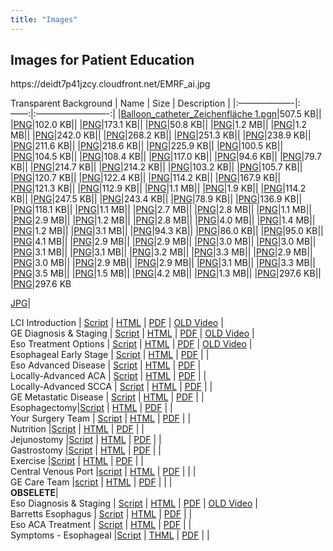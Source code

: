 ```yaml
---
title: "Images"
---
```


## Images for Patient Education

https://deidt7p41jzcy.cloudfront.net/EMRF_ai.jpg

Transparent Background
| Name                   |               Size                  |        Description | 
|:-------------------|:------:|:-------------------------:|
|[Balloon_catheter_Zeichenfläche 1.pgn](https://deidt7p41jzcy.cloudfront.net/Balloon_catheter_Zeichenfläche 1.png)|507.5 KB||
|[PNG](https://deidt7p41jzcy.cloudfront.net/barrx-360-rfa-balloon-catheter-f-big.jpg)|102.0 KB||
|[PNG](https://deidt7p41jzcy.cloudfront.net/central-venous-port_Zeichenfläche 1.png)|173.1 KB||
|[PNG](https://deidt7p41jzcy.cloudfront.net/egd8_ai.png)|50.8 KB||
|[PNG](https://deidt7p41jzcy.cloudfront.net/EMRF_ai.jpg)|1.2 MB||
|[PNG](https://deidt7p41jzcy.cloudfront.net/EMRU_ai.jpg)|1.2 MB||
|[PNG](https://deidt7p41jzcy.cloudfront.net/Eso_IvorLewis_Anastomosis.png)|242.0 KB||
|[PNG](https://deidt7p41jzcy.cloudfront.net/Eso_IvorLewis_jejunostomy_pancreas.png)|268.2 KB||
|[PNG](https://deidt7p41jzcy.cloudfront.net/Eso_IvorLewis_jejunostomy.png)|251.3 KB||
|[PNG](https://deidt7p41jzcy.cloudfront.net/Eso_IvorLewis_Leak.png)|238.9 KB||
|[PNG](https://deidt7p41jzcy.cloudfront.net/Eso_IvorLewis_simple.png)|211.6 KB||
|[PNG](https://deidt7p41jzcy.cloudfront.net/Eso_McKeown_MIE.png)|218.6 KB||
|[PNG](https://deidt7p41jzcy.cloudfront.net/Eso_McKeown_Open.png)|225.9 KB||
|[PNG](https://deidt7p41jzcy.cloudfront.net/Eso_MIE_McKeown_ai.png)|100.5 KB||
|[PNG](https://deidt7p41jzcy.cloudfront.net/Eso_MIE_THE_ai.png)|104.5 KB||
|[PNG](https://deidt7p41jzcy.cloudfront.net/Eso_Resection1_ai.png)|108.4 KB||
|[PNG](https://deidt7p41jzcy.cloudfront.net/Eso_Resection2_ai.png)|117.0 KB||
|[PNG](https://deidt7p41jzcy.cloudfront.net/Eso_Resection3_ai.png)|94.6 KB||
|[PNG](https://deidt7p41jzcy.cloudfront.net/Eso_ResectionTotalb_ai.png)|79.7 KB||
|[PNG](https://deidt7p41jzcy.cloudfront.net/Eso_THE_MIE.png)|214.7 KB||
|[PNG](https://deidt7p41jzcy.cloudfront.net/Eso_TotalEsophagectomy.png)|214.2 KB||
|[PNG](https://deidt7p41jzcy.cloudfront.net/eso1_ai.png)|103.2 KB||
|[PNG](https://deidt7p41jzcy.cloudfront.net/eso2_ai.png)|105.7 KB||
|[PNG](https://deidt7p41jzcy.cloudfront.net/eso3_ai.png)|120.7 KB||
|[PNG](https://deidt7p41jzcy.cloudfront.net/eso4_ai.png)|122.4 KB||
|[PNG](https://deidt7p41jzcy.cloudfront.net/EUS_ai.png)|114.2 KB||
|[PNG](https://deidt7p41jzcy.cloudfront.net/gastro-tube_Zeichenfläche 1.png)|167.9 KB||
|[PNG](https://deidt7p41jzcy.cloudfront.net/gj_ai.png)|121.3 KB||
|[PNG](https://deidt7p41jzcy.cloudfront.net/gtube_ai.png)|112.9 KB||
|[PNG](https://deidt7p41jzcy.cloudfront.net/HGD_ai.jpg)|1.1 MB||
|[PNG](https://deidt7p41jzcy.cloudfront.net/images.png)|1.9 KB||
|[PNG](https://deidt7p41jzcy.cloudfront.net/jtube_ai.png)|114.2 KB||
|[PNG](https://deidt7p41jzcy.cloudfront.net/JTubeNativeStomach.jpg)|247.5 KB||
|[PNG](https://deidt7p41jzcy.cloudfront.net/JTubePostEsophagectomy.jpg)|243.4 KB||
|[PNG](https://deidt7p41jzcy.cloudfront.net/Lapscope_ai.png)|78.9 KB||
|[PNG](https://deidt7p41jzcy.cloudfront.net/liverlung_ai.png)|136.9 KB||
|[PNG](https://deidt7p41jzcy.cloudfront.net/liverlung2_ai.png)|118.1 KB||
|[PNG](https://deidt7p41jzcy.cloudfront.net/T1a_ai.jpg)|1.1 MB||
|[PNG](https://deidt7p41jzcy.cloudfront.net/t1a_ai.png)|2.7 MB||
|[PNG](https://deidt7p41jzcy.cloudfront.net/t1a1b_ai.png)|2.8 MB||
|[PNG](https://deidt7p41jzcy.cloudfront.net/T1b_ai.jpg)|1.1 MB||
|[PNG](https://deidt7p41jzcy.cloudfront.net/t1bt2_ai.png)|2.9 MB||
|[PNG](https://deidt7p41jzcy.cloudfront.net/T2_ai.jpg)|1.2 MB||
|[PNG](https://deidt7p41jzcy.cloudfront.net/t2n0_ai.png)|2.8 MB||
|[PNG](https://deidt7p41jzcy.cloudfront.net/T2T3_5000.jpg)|4.0 MB||
|[PNG](https://deidt7p41jzcy.cloudfront.net/T2T3.png)|1.4 MB||
|[PNG](https://deidt7p41jzcy.cloudfront.net/T3_ai.jpg)|1.2 MB||
|[PNG](https://deidt7p41jzcy.cloudfront.net/t3n01_ai.png)|3.1 MB||
|[PNG](https://deidt7p41jzcy.cloudfront.net/tte1_ai.png)|94.3 KB||
|[PNG](https://deidt7p41jzcy.cloudfront.net/tte2_ai.png)|86.0 KB||
|[PNG](https://deidt7p41jzcy.cloudfront.net/tte3_ai.png)|95.0 KB||
|[PNG](https://deidt7p41jzcy.cloudfront.net/tumor_full.png)|4.1 MB||
|[PNG](https://deidt7p41jzcy.cloudfront.net/tumor1_ai.png)|2.9 MB||
|[PNG](https://deidt7p41jzcy.cloudfront.net/tumor21_ai.png)|2.9 MB||
|[PNG](https://deidt7p41jzcy.cloudfront.net/tumor22_ai.png)|3.0 MB||
|[PNG](https://deidt7p41jzcy.cloudfront.net/tumor23_ai.png)|3.0 MB||
|[PNG](https://deidt7p41jzcy.cloudfront.net/tumor24_ai.png)|3.1 MB||
|[PNG](https://deidt7p41jzcy.cloudfront.net/tumor25_ai.png)|3.1 MB||
|[PNG](https://deidt7p41jzcy.cloudfront.net/tumor25a_ai.png)|3.2 MB||
|[PNG](https://deidt7p41jzcy.cloudfront.net/tumor25b_ai.png)|3.3 MB||
|[PNG](https://deidt7p41jzcy.cloudfront.net/tumor3N0_ai.png)|2.9 MB||
|[PNG](https://deidt7p41jzcy.cloudfront.net/tumor3N13_ai.png)|3.0 MB||
|[PNG](https://deidt7p41jzcy.cloudfront.net/tumor3T1_ai.png)|2.9 MB||
|[PNG](https://deidt7p41jzcy.cloudfront.net/tumor3T1b_ai.png)|2.9 MB||
|[PNG](https://deidt7p41jzcy.cloudfront.net/tumor3T2_ai.png)|3.1 MB||
|[PNG](https://deidt7p41jzcy.cloudfront.net/tumor3T3A_ai.png)|3.3 MB||
|[PNG](https://deidt7p41jzcy.cloudfront.net/tumor3T4_ai.png)|3.5 MB||
|[PNG](https://deidt7p41jzcy.cloudfront.net/tumors_2160.jpg)|1.5 MB||
|[PNG](https://deidt7p41jzcy.cloudfront.net/tumors_5000.jpg)|4.2 MB||
|[PNG](https://deidt7p41jzcy.cloudfront.net/tumors_ai.jpg)|1.3 MB||
|[PNG](https://deidt7p41jzcy.cloudfront.net/wbg_ai.png)|297.6 KB||
|[PNG](https://deidt7p41jzcy.cloudfront.net/wbgb_ai.png)|297.6 KB



[JPG](https://deidt7p41jzcy.cloudfront.net/         )|




| LCI Introduction         |  [Script](lci_intro_slides.html)     |       [HTML](lci_intro.html) | [PDF](lci_intro.pdf)  | [OLD Video](https://www.youtube.com/watch?v=aDkgurq17wE) |
| GE Diagnosis & Staging   |  [Script](ge_dx_staging_slides.html) | [HTML](ge_dx_staging.html) | [PDF](ge_dx_staging.pdf) | [OLD Video](https://www.youtube.com/watch?v=aDkgurq17wE) |
| Eso Treatment Options    | [Script](eso_rx_options_slides.html)  | [HTML](eso_tx_options.html) | [PDF](eso_rx_options.pdf) | [OLD Video](https://www.youtube.com/watch?v=Tk8cp3uL-lU) |
| Esophageal Early Stage   | [Script](eso_early_slides.html)  |  [HTML](eso_early.html) | [PDF](eso_early.pdf)    |           |
| Eso Advanced Disease    |  [Script](eso_advanced_slides.html)  | [HTML](eso_advanced.html) | [PDF](eso_advanced.pdf)  |   
| Locally-Advanced ACA   | [Script](eso_aca_locally_advanced_slides.html) | [HTML](eso_aca_locally_advanced.html) | [PDF](eso_aca_locally_advanced.pdf) | |
| Locally-Advanced SCCA  | [Script](eso_scca_locally_advanced_slides.html) | [HTML](eso_scca_locally_advanced.html) | [PDF](eso_scca_locally_advanced.pdf) | |
| GE Metastatic Disease       | [Script](ge_metastatic_slides.html)  | [HTML](ge_metastatic.html) | [PDF](ge_metastatic.pdf)  |  |
| Esophagectomy|[Script](eso_surgery_slides.html)   |  [HTML](eso_surgery.html) | [PDF](eso_surgery.pdf)   |               |
| Your Surgery Team      | [Script](surgeon_slides.html)     |    [HTML](surgeon.html) | [PDF](surgeon.pdf)     |        |
| Nutrition              |[Script](nutrition_slides.html)    | [HTML](nutrition.html) |  [PDF](nutrition.pdf)    |        |
| Jejunostomy            |[Script](jejunostomy_slides.html) | [HTML](jejunostomy.html)  | [PDF](jejunostomy.pdf)  |                                  |
| Gastrostomy            |[Script](gastrostomy_slides.html)   | [HTML](gastrostomy.html) | [PDF](gastrostomy.pdf)   |                                 |
| Exercise               |[Script](exercise_slides.html)    | [HTML](exercise.html) |  [PDF](exercise.pdf)    |                        |
| Central Venous Port   |[script](cv_port_slides.html)      |      [HTML](cv_port.html)      | [PDF](cv_port.pdf) | |                            |
| GE Care Team           |[script](ge_care_team_slides.html)      |      [HTML](ge_care_team.html)      | [PDF](ge_care_team.pdf) | |                |
| **OBSELETE**|
| Eso Diagnosis & Staging   |  [Script](eso_dx_staging_slides.html) | [HTML](eso_dx_staging.html) | [PDF](eso_dx_staging.pdf) | [OLD Video](https://www.youtube.com/watch?v=aDkgurq17wE) |
| Barretts Esophagus       | [Script](eso_barretts_slides.html)   | [HTML](eso_barretts.html) | [PDF](eso_barretts.pdf)  |  |
| Eso ACA Treatment       | [Script](eso_aca_rx_slides.html)  |  [HTML](eso_aca_rx.html) | [PDF](eso_aca_rx.pdf)    |                |
| Symptoms - Esophageal  |[Script](eso_symptoms_slides.html)     | [THML](eso_symptoms.html) |    [PDF](eso_symptoms.pdf)     |                 |